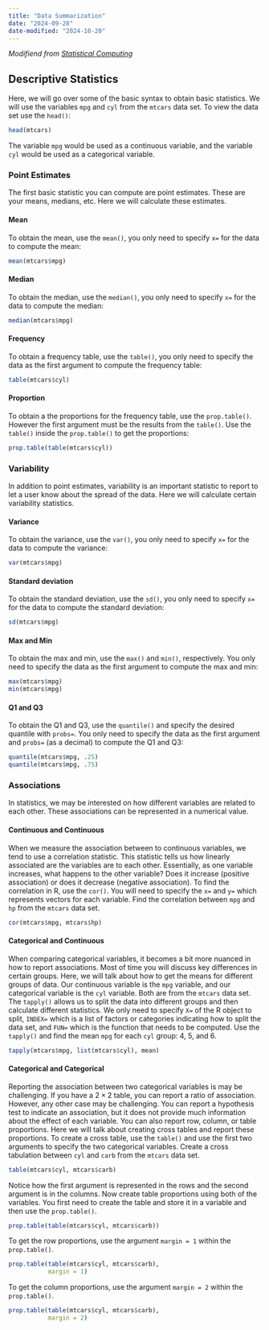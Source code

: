 ```yaml
---
title: "Data Summarization"
date: "2024-09-28"
date-modified: "2024-10-20"
---
```

*Modifiend from [Statistical Computing](https://www.inqs.info/stat_comp/)*

## Descriptive Statistics

Here, we will go over some of the basic syntax to obtain basic statistics. We will use the variables `mpg` and `cyl` from the `mtcars` data set. To view the data set use the `head()`:

```r
head(mtcars)
```

The variable `mpg` would be used as a continuous variable, and the variable `cyl` would be used as a categorical variable.

### Point Estimates

The first basic statistic you can compute are point estimates. These are your means, medians, etc. Here we will calculate these estimates. 

#### Mean

To obtain the mean, use the `mean()`, you only need to specify `x=` for the data to compute the mean:

```r
mean(mtcars$mpg)
```

#### Median

To obtain the median, use the `median()`, you only need to specify `x=` for the data to compute the median:

```r
median(mtcars$mpg)
```


#### Frequency

To obtain a frequency table, use the `table()`, you only need to specify the data as the first argument to compute the frequency table:

```r
table(mtcars$cyl)
```

#### Proportion

To obtain a the proportions for the frequency table, use the `prop.table()`. However the first argument must be the results from the `table()`. Use the `table()` inside the `prop.table()` to get the proportions:

```r
prop.table(table(mtcars$cyl))
```

### Variability

In addition to point estimates, variability is an important statistic to report to let a user know about the spread of the data. Here we will calculate certain variability statistics.

#### Variance

To obtain the variance, use the `var()`, you only need to specify `x=` for the data to compute the variance:

```r
var(mtcars$mpg)
```

#### Standard deviation

To obtain the standard deviation, use the `sd()`, you only need to specify `x=` for the data to compute the standard deviation:

```r
sd(mtcars$mpg)
```

#### Max and Min

To obtain the max and min, use the `max()` and `min()`, respectively. You only need to specify the data as the first argument to compute the max and min:

```r
max(mtcars$mpg)
min(mtcars$mpg)
```

#### Q1 and Q3

To obtain the Q1 and Q3, use the `quantile()` and specify the desired quantile with `probs=`. You only need to specify the data as the first argument and `probs=` (as a decimal) to compute the Q1 and Q3:

```r
quantile(mtcars$mpg, .25)
quantile(mtcars$mpg, .75)
```

### Associations

In statistics, we may be interested on how different variables are related to each other. These associations can be represented in a numerical value.

#### Continuous and Continuous

When we measure the association between to continuous variables, we tend to use a correlation statistic. This statistic tells us how linearly associated are the variables are to each other. Essentially, as one variable increases, what happens to the other variable? Does it increase (positive association) or does it decrease (negative association). To find the correlation in R, use the `cor()`. You will need to specify the `x=` and `y=` which represents vectors for each variable. Find the correlation between `mpg` and `hp` from the `mtcars` data set.


```r
cor(mtcars$mpg, mtcars$hp)
```

#### Categorical and Continuous

When comparing categorical variables, it becomes a bit more nuanced in how to report associations. Most of time you will discuss key differences in certain groups. Here, we will talk about how to get the means for different groups of data. Our continuous variable is the `mpg` variable, and our categorical variable is the `cyl` variable. Both are from the `mtcars` data set.  The `tapply()` allows us to split the data into different groups and then calculate different statistics. We only need to specify `X=` of the R object to split, `INDEX=` which is a list of factors or categories indicating how to split the data set, and `FUN=` which is the function that needs to be computed. Use the `tapply()` and find the mean `mpg` for each `cyl` group: 4, 5, and 6.

```r
tapply(mtcars$mpg, list(mtcars$cyl), mean)
```

#### Categorical and Categorical

Reporting the association between two categorical variables is may be challenging. If you have a $2\times 2$ table, you can report a ratio of association. However, any other case may be challenging. You can report a hypothesis test to indicate an association, but it does not provide much information about the effect of each variable. You can also report row, column, or table proportions. Here we will talk about creating cross tables and report these proportions. To create a cross table, use the `table()` and use the first two arguments to specify the two categorical variables. Create a cross tabulation between `cyl` and `carb` from the `mtcars` data set.

```r
table(mtcars$cyl, mtcars$carb)
```

Notice how the first argument is represented in the rows and the second argument is in the columns. Now create table proportions using both of the variables. You first need to create the table and store it in a variable and then use the `prop.table()`.

```r
prop.table(table(mtcars$cyl, mtcars$carb))
```

To get the row proportions, use the argument `margin = 1` within the `prop.table()`.

```r
prop.table(table(mtcars$cyl, mtcars$carb), 
           margin = 1)
```

To get the column proportions, use the argument `margin = 2` within the `prop.table()`.

```r
prop.table(table(mtcars$cyl, mtcars$carb), 
           margin = 2)
```


